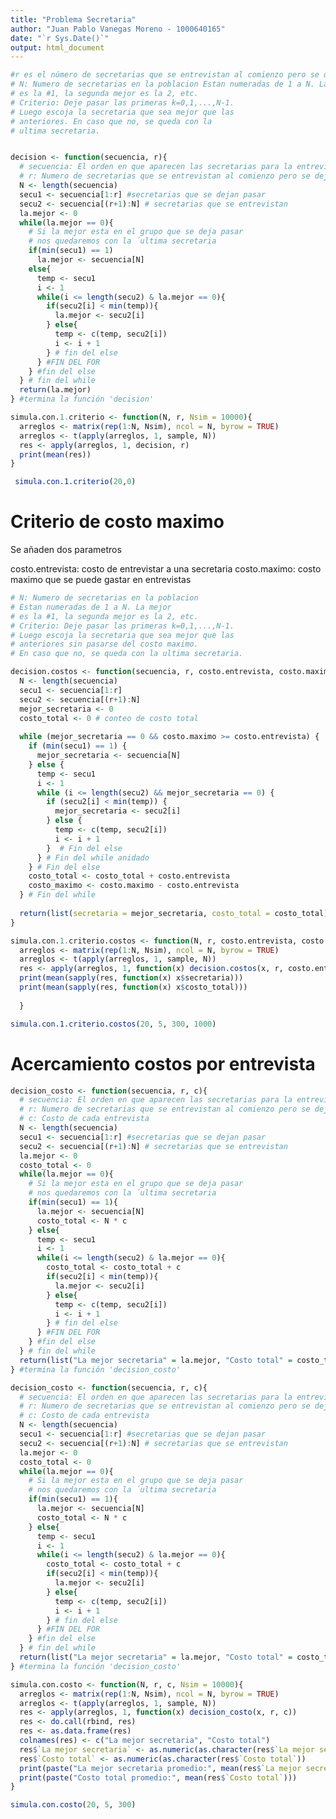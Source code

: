 ---
title: "Problema Secretaria"
author: "Juan Pablo Vanegas Moreno - 1000640165"
date: "`r Sys.Date()`"
output: html_document
---

```{r}
#r es el número de secretarias que se entrevistan al comienzo pero se dejan pasar.
# N: Numero de secretarias en la poblacion Estan numeradas de 1 a N. La mejor
# es la #1, la segunda mejor es la 2, etc.
# Criterio: Deje pasar las primeras k=0,1,...,N-1.
# Luego escoja la secretaria que sea mejor que las
# anteriores. En caso que no, se queda con la
# ultima secretaria.


decision <- function(secuencia, r){
  # secuencia: El orden en que aparecen las secretarias para la entrevista
  # r: Numero de secretarias que se entrevistan al comienzo pero se dejan pasar.
  N <- length(secuencia)
  secu1 <- secuencia[1:r] #secretarias que se dejan pasar
  secu2 <- secuencia[(r+1):N] # secretarias que se entrevistan
  la.mejor <- 0
  while(la.mejor == 0){
    # Si la mejor esta en el grupo que se deja pasar
    # nos quedaremos con la ´ultima secretaria
    if(min(secu1) == 1) 
      la.mejor <- secuencia[N]
    else{
      temp <- secu1
      i <- 1
      while(i <= length(secu2) & la.mejor == 0){
        if(secu2[i] < min(temp)){
          la.mejor <- secu2[i]
        } else{
          temp <- c(temp, secu2[i])
          i <- i + 1
        } # fin del else
      } #FIN DEL FOR
    } #fin del else
  } # fin del while
  return(la.mejor)
} #termina la función 'decision'

```

```{r}
simula.con.1.criterio <- function(N, r, Nsim = 10000){
  arreglos <- matrix(rep(1:N, Nsim), ncol = N, byrow = TRUE)
  arreglos <- t(apply(arreglos, 1, sample, N))
  res <- apply(arreglos, 1, decision, r)
  print(mean(res))
}

```

```{r}
 simula.con.1.criterio(20,0)
```

# Criterio de costo maximo

Se añaden dos parametros

costo.entrevista: costo de entrevistar a una secretaria costo.maximo: costo maximo que se puede gastar en entrevistas

```{r}
# N: Numero de secretarias en la poblacion
# Estan numeradas de 1 a N. La mejor
# es la #1, la segunda mejor es la 2, etc.
# Criterio: Deje pasar las primeras k=0,1,...,N-1.
# Luego escoja la secretaria que sea mejor que las
# anteriores sin pasarse del costo maximo. 
# En caso que no, se queda con la ultima secretaria.

decision.costos <- function(secuencia, r, costo.entrevista, costo.maximo){
  N <- length(secuencia)
  secu1 <- secuencia[1:r]
  secu2 <- secuencia[(r+1):N]
  mejor_secretaria <- 0
  costo_total <- 0 # conteo de costo total 
  
  while (mejor_secretaria == 0 && costo.maximo >= costo.entrevista) {
    if (min(secu1) == 1) {
      mejor_secretaria <- secuencia[N]
    } else {
      temp <- secu1
      i <- 1
      while (i <= length(secu2) && mejor_secretaria == 0) {
        if (secu2[i] < min(temp)) {
          mejor_secretaria <- secu2[i]
        } else {
          temp <- c(temp, secu2[i])
          i <- i + 1
        }  # Fin del else
      } # Fin del while anidado
    } # Fin del else
    costo_total <- costo_total + costo.entrevista
    costo_maximo <- costo.maximo - costo.entrevista
  } # Fin del while
  
  return(list(secretaria = mejor_secretaria, costo_total = costo_total))
}

```

```{r}
simula.con.1.criterio.costos <- function(N, r, costo.entrevista, costo.maximo, Nsim = 10000){
  arreglos <- matrix(rep(1:N, Nsim), ncol = N, byrow = TRUE)
  arreglos <- t(apply(arreglos, 1, sample, N))
  res <- apply(arreglos, 1, function(x) decision.costos(x, r, costo.entrevista, costo.maximo))
  print(mean(sapply(res, function(x) x$secretaria)))
  print(mean(sapply(res, function(x) x$costo_total)))
  
  }

```

```{r}
simula.con.1.criterio.costos(20, 5, 300, 1000)
```

# Acercamiento costos por entrevista
```{r}
decision_costo <- function(secuencia, r, c){
  # secuencia: El orden en que aparecen las secretarias para la entrevista
  # r: Numero de secretarias que se entrevistan al comienzo pero se dejan pasar.
  # c: Costo de cada entrevista
  N <- length(secuencia)
  secu1 <- secuencia[1:r] #secretarias que se dejan pasar
  secu2 <- secuencia[(r+1):N] # secretarias que se entrevistan
  la.mejor <- 0
  costo_total <- 0
  while(la.mejor == 0){
    # Si la mejor esta en el grupo que se deja pasar
    # nos quedaremos con la ´ultima secretaria
    if(min(secu1) == 1){
      la.mejor <- secuencia[N]
      costo_total <- N * c
    } else{
      temp <- secu1
      i <- 1
      while(i <= length(secu2) & la.mejor == 0){
        costo_total <- costo_total + c
        if(secu2[i] < min(temp)){
          la.mejor <- secu2[i]
        } else{
          temp <- c(temp, secu2[i])
          i <- i + 1
        } # fin del else
      } #FIN DEL FOR
    } #fin del else
  } # fin del while
  return(list("La mejor secretaria" = la.mejor, "Costo total" = costo_total))
} #termina la función 'decision_costo'

```



```{r}
decision_costo <- function(secuencia, r, c){
  # secuencia: El orden en que aparecen las secretarias para la entrevista
  # r: Numero de secretarias que se entrevistan al comienzo pero se dejan pasar.
  # c: Costo de cada entrevista
  N <- length(secuencia)
  secu1 <- secuencia[1:r] #secretarias que se dejan pasar
  secu2 <- secuencia[(r+1):N] # secretarias que se entrevistan
  la.mejor <- 0
  costo_total <- 0
  while(la.mejor == 0){
    # Si la mejor esta en el grupo que se deja pasar
    # nos quedaremos con la ´ultima secretaria
    if(min(secu1) == 1){
      la.mejor <- secuencia[N]
      costo_total <- N * c
    } else{
      temp <- secu1
      i <- 1
      while(i <= length(secu2) & la.mejor == 0){
        costo_total <- costo_total + c
        if(secu2[i] < min(temp)){
          la.mejor <- secu2[i]
        } else{
          temp <- c(temp, secu2[i])
          i <- i + 1
        } # fin del else
      } #FIN DEL FOR
    } #fin del else
  } # fin del while
  return(list("La mejor secretaria" = la.mejor, "Costo total" = costo_total))
} #termina la función 'decision_costo'

```


```{r}
simula.con.costo <- function(N, r, c, Nsim = 10000){
  arreglos <- matrix(rep(1:N, Nsim), ncol = N, byrow = TRUE)
  arreglos <- t(apply(arreglos, 1, sample, N))
  res <- apply(arreglos, 1, function(x) decision_costo(x, r, c))
  res <- do.call(rbind, res)
  res <- as.data.frame(res)
  colnames(res) <- c("La mejor secretaria", "Costo total")
  res$`La mejor secretaria` <- as.numeric(as.character(res$`La mejor secretaria`))
  res$`Costo total` <- as.numeric(as.character(res$`Costo total`))
  print(paste("La mejor secretaria promedio:", mean(res$`La mejor secretaria`)))
  print(paste("Costo total promedio:", mean(res$`Costo total`)))
}

```


```{r}
simula.con.costo(20, 5, 300)
```

